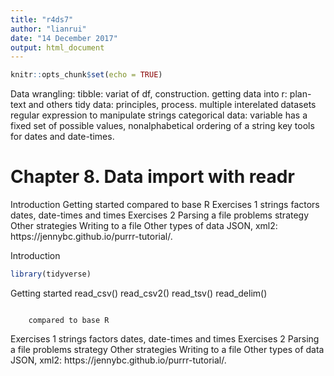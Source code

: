 ```yaml
---
title: "r4ds7"
author: "lianrui"
date: "14 December 2017"
output: html_document
---
```


```r
knitr::opts_chunk$set(echo = TRUE)
```

Data wrangling: 
        tibble: variat of df, construction. 
        getting data into r: plan-text and others
        tidy data: principles, process. 
        multiple interelated datasets
        regular expression to manipulate strings
        categorical data: variable has a fixed set of possible values, nonalphabetical ordering of a string
        key tools for dates and date-times. 

# Chapter 8. Data import with readr
Introduction
Getting started
        compared to base R
Exercises 1
        strings
        factors
        dates, date-times and times
Exercises 2
Parsing a file
        problems
        strategy
        Other strategies
Writing to a file
Other types of data
JSON, xml2: https://jennybc.github.io/purrr-tutorial/.


Introduction
```r
library(tidyverse)
```

Getting started
read_csv() 
read_csv2()
read_tsv()
read_delim()
```r

```


        compared to base R
Exercises 1
        strings
        factors
        dates, date-times and times
Exercises 2
Parsing a file
        problems
        strategy
        Other strategies
Writing to a file
Other types of data
JSON, xml2: https://jennybc.github.io/purrr-tutorial/.
